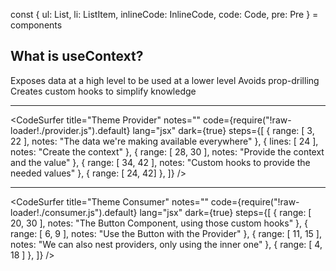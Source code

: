 
const { ul: List, li: ListItem, inlineCode: InlineCode, code: Code, pre: Pre } = components

## What is useContext?

<List>
  <Appear>
    <ListItem>Exposes data at a high level to be used at a lower level</ListItem>
    <ListItem>Avoids prop-drilling</ListItem>
    <ListItem>Creates custom hooks to simplify knowledge</ListItem>
  </Appear>
</List>

---

<CodeSurfer
  title="Theme Provider"
  notes=""
  code={require("!raw-loader!./provider.js").default}
  lang="jsx"
  dark={true}
  steps={[
    { range: [ 3, 22 ], notes: "The data we\'re making available everywhere" },
    { lines: [ 24 ], notes: "Create the context" },
    { range: [ 28, 30 ], notes: "Provide the context and the value" },
    { range: [ 34, 42 ], notes: "Custom hooks to provide the needed values" },
    { range: [ 24, 42] },
  ]}
/>

---

<CodeSurfer
  title="Theme Consumer"
  notes=""
  code={require("!raw-loader!./consumer.js").default}
  lang="jsx"
  dark={true}
  steps={[
    { range: [ 20, 30 ], notes: "The Button Component, using those custom hooks" },
    { range: [ 6, 9 ], notes: "Use the Button with the Provider" },
    { range: [ 11, 15 ], notes: "We can also nest providers, only using the inner one" },
    { range: [ 4, 18 ] },
  ]}
/>
